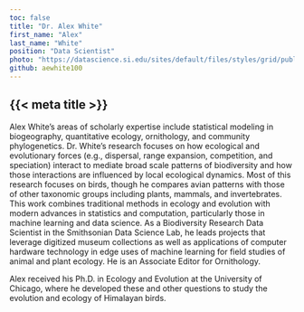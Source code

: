 ```yaml
---
toc: false
title: "Dr. Alex White"
first_name: "Alex"
last_name: "White"
position: "Data Scientist"
photo: "https://datascience.si.edu/sites/default/files/styles/grid/public/pictures/people/6a01156e4c2c3d970c022ad3755e5d200c.png"
github: aewhite100
---
```


## {{< meta title >}}

Alex White’s areas of scholarly expertise include statistical modeling in biogeography, quantitative ecology, ornithology, and community phylogenetics. Dr. White’s research focuses on how ecological and evolutionary forces (e.g., dispersal, range expansion, competition, and speciation) interact to mediate broad scale patterns of biodiversity and how those interactions are influenced by local ecological dynamics. Most of this research focuses on birds, though he compares avian patterns with those of other taxonomic groups including plants, mammals, and invertebrates. This work combines traditional methods in ecology and evolution with modern advances in statistics and computation, particularly those in machine learning and data science. As a Biodiversity Research Data Scientist in the Smithsonian Data Science Lab, he leads projects that leverage digitized museum collections as well as applications of computer hardware technology in edge uses of machine learning for field studies of animal and plant ecology. He is an Associate Editor for Ornithology.

Alex received his Ph.D. in Ecology and Evolution at the University of Chicago, where he developed these and other questions to study the evolution and ecology of Himalayan birds.
